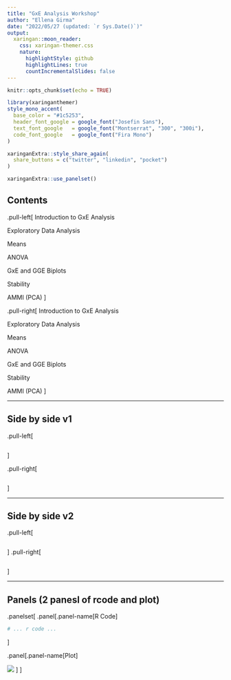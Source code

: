 ```yaml
---
title: "GxE Analysis Workshop"
author: "Ellena Girma"
date: "2022/05/27 (updated: `r Sys.Date()`)"
output:
  xaringan::moon_reader:
    css: xaringan-themer.css
    nature:
      highlightStyle: github
      highlightLines: true
      countIncrementalSlides: false
---
```


```r
knitr::opts_chunk$set(echo = TRUE)

```

```r
library(xaringanthemer)
style_mono_accent(
  base_color = "#1c5253",
  header_font_google = google_font("Josefin Sans"),
  text_font_google   = google_font("Montserrat", "300", "300i"),
  code_font_google   = google_font("Fira Mono")
)
```

```r
xaringanExtra::style_share_again(
  share_buttons = c("twitter", "linkedin", "pocket")
)
```


```r
xaringanExtra::use_panelset()
```

## Contents

.pull-left[
Introduction to GxE Analysis

Exploratory Data Analysis

Means

ANOVA

GxE and GGE Biplots

Stability 

AMMI (PCA)
]


.pull-right[
Introduction to GxE Analysis

Exploratory Data Analysis

Means

ANOVA

GxE and GGE Biplots

Stability 

AMMI (PCA)
]

---

## Side by side v1 

.pull-left[
```r

```
]

.pull-right[
```r

```
]

---

## Side by side v2

.pull-left[
```r

```
]
.pull-right[
```r

```
]


---


## Panels (2 panesl of rcode and plot)

.panelset[
.panel[.panel-name[R Code]

```r
# ... r code ...
```
]

.panel[.panel-name[Plot]

![](README_files/figure-gfm/panel-chunk-1.png)
]
]


